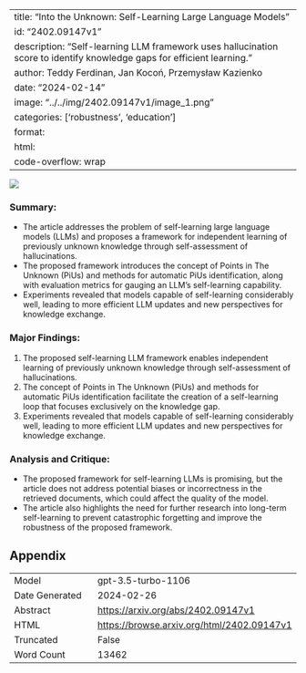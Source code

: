 
---
title: "Into the Unknown: Self-Learning Large Language Models"
id: "2402.09147v1"
description: "Self-learning LLM framework uses hallucination score to identify knowledge gaps for efficient learning."
author: Teddy Ferdinan, Jan Kocoń, Przemysław Kazienko
date: "2024-02-14"
image: "../../img/2402.09147v1/image_1.png"
categories: ['robustness', 'education']
format:
  html:
    code-overflow: wrap
---

![](../../img/2402.09147v1/image_1.png)

### **Summary:**
- The article addresses the problem of self-learning large language models (LLMs) and proposes a framework for independent learning of previously unknown knowledge through self-assessment of hallucinations.
- The proposed framework introduces the concept of Points in The Unknown (PiUs) and methods for automatic PiUs identification, along with evaluation metrics for gauging an LLM’s self-learning capability.
- Experiments revealed that models capable of self-learning considerably well, leading to more efficient LLM updates and new perspectives for knowledge exchange.

### Major Findings:
1. The proposed self-learning LLM framework enables independent learning of previously unknown knowledge through self-assessment of hallucinations.
2. The concept of Points in The Unknown (PiUs) and methods for automatic PiUs identification facilitate the creation of a self-learning loop that focuses exclusively on the knowledge gap.
3. Experiments revealed that models capable of self-learning considerably well, leading to more efficient LLM updates and new perspectives for knowledge exchange.

### Analysis and Critique:
- The proposed framework for self-learning LLMs is promising, but the article does not address potential biases or incorrectness in the retrieved documents, which could affect the quality of the model.
- The article also highlights the need for further research into long-term self-learning to prevent catastrophic forgetting and improve the robustness of the proposed framework.

## Appendix

|          |          |
|----------|----------|
| Model     | gpt-3.5-turbo-1106       |
| Date Generated     | 2024-02-26       |
| Abstract | [https://arxiv.org/abs/2402.09147v1](https://arxiv.org/abs/2402.09147v1)        |
| HTML     | [https://browse.arxiv.org/html/2402.09147v1](https://browse.arxiv.org/html/2402.09147v1)       |
| Truncated       | False       |
| Word Count       | 13462       |